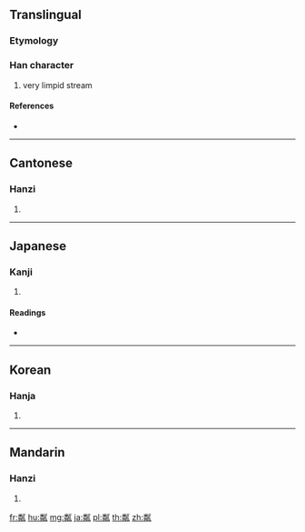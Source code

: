 {{character info/new}}
==Translingual==

===Etymology===
{{Han compound|粦|巛|c1=p|c2=s|t2=water|ls=psc}}

===Han character===
{{Han char|rn=119|rad=米|as=08|sn=14|four=92200|canj=FQVV}}

# very limpid stream

====References====
* {{Han ref|kx=0910.040|dkj=26991|dj=1336.040|hdz=53152.170|uh=7CBC|ud=31932|bh=E360|bd=58208}}

----

==Cantonese==

===Hanzi===
{{yue-hanzi|jyut=|y=leun4}}

# {{defn|lang=yue|sort=米08}}

----

==Japanese==

===Kanji===
{{ja-kanji|grade=|rs=米08}}

# {{defn|lang=ja|sort=米08}}

====Readings====
* {{ja-readings|on=[[りん]] (rin)|kun=[[せせらぎ]] (seseragi)|nanori=}}

----

==Korean==

===Hanja===
{{ko-hanja|hangeul=[[린]]>[[인]]|eumhun=|rv=rin>in|mr=rin>in|y=lin>in}}

# {{defn|lang=ko|sort=米08}}

----

==Mandarin==

===Hanzi===
{{cmn-hanzi|pin=[[lín]] ([[lin2]])|wg=lin<sup>2</sup>}}

# {{defn|lang=cmn|sort=米08}}

[[fr:粼]]
[[hu:粼]]
[[mg:粼]]
[[ja:粼]]
[[pl:粼]]
[[th:粼]]
[[zh:粼]]